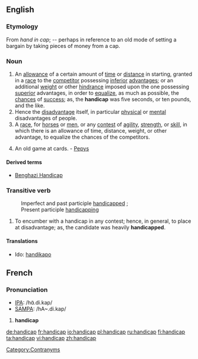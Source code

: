 ==English==
===Etymology===
From ''hand in cap''; -- perhaps in reference to an old mode of setting a bargain by taking pieces of money from a cap.  

===Noun===
#An [[allowance]] of a certain amount of [[time]] or [[distance]] in starting, granted in a [[race]] to the [[competitor]] possessing [[inferior]] [[advantage]]s; or an additional [[weight]] or other [[hindrance]] imposed upon the one possessing [[superior]] advantages, in order to [[equalize]], as much as possible, the [[chances]] of [[success]]; as, the '''handicap''' was five seconds, or ten pounds, and the like.
#Hence the [[disadvantage]] itself, in particular [[physical]] or [[mental]] disadvantages of people.
#A [[race]], for [[horses]] or [[men]], or any [[contest]] of [[agility]], [[strength]], or [[skill]], in which there is an allowance of time, distance, weight, or other advantage, to equalize the chances of the competitors.
#{{obsolete}} An old game at cards. - [[Pepys]]

[[Category:Contranyms]]

====Derived terms====
* [[Benghazi Handicap]]

===Transitive verb===
:Imperfect and past participle [[handicapped]] ; 
:Present participle [[handicapping]]
#To encumber with a handicap in any contest; hence, in general, to place at disadvantage; as, the candidate was heavily '''handicapped'''.

====Translations====
{{top}}
* Ido: [[handikapo]]
{{bottom}}

==French==

===Pronunciation===
*[[w:IPA|IPA]]: /hɑ̃.di.kap/
*[[w:SAMPA|SAMPA]]: /hA~.di.kap/

# '''handicap''' {{m}}

[[de:handicap]]
[[fr:handicap]]
[[io:handicap]]
[[pl:handicap]]
[[ru:handicap]]
[[fi:handicap]]
[[ta:handicap]]
[[vi:handicap]]
[[zh:handicap]]